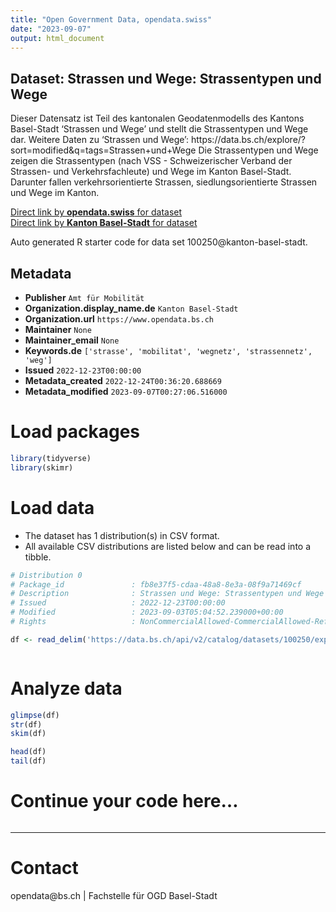 ```yaml
---
title: "Open Government Data, opendata.swiss"
date: "2023-09-07"
output: html_document
---
```


## Dataset: Strassen und Wege: Strassentypen und Wege

Dieser Datensatz ist Teil des kantonalen Geodatenmodells des Kantons Basel-Stadt 'Strassen und Wege' und stellt die Strassentypen und Wege dar. Weitere Daten zu 'Strassen und Wege':  https://data.bs.ch/explore/?sort=modified&q=tags=Strassen+und+Wege
Die Strassentypen und Wege zeigen die Strassentypen (nach VSS - Schweizerischer Verband der Strassen- und Verkehrsfachleute) und Wege im Kanton Basel-Stadt. Darunter fallen verkehrsorientierte Strassen, siedlungsorientierte Strassen und Wege im Kanton.

[Direct link by **opendata.swiss** for dataset](https://opendata.swiss/de/dataset/strassen-und-wege-strassentypen-und-wege)<br>
[Direct link by **Kanton Basel-Stadt** for dataset](https://data.bs.ch/explore/dataset/100250/)

Auto generated R starter code for data set 100250@kanton-basel-stadt.

## Metadata

- **Publisher** `Amt für Mobilität`
- **Organization.display_name.de** `Kanton Basel-Stadt`
- **Organization.url** `https://www.opendata.bs.ch`
- **Maintainer** `None`
- **Maintainer_email** `None`
- **Keywords.de** `['strasse', 'mobilitat', 'wegnetz', 'strassennetz', 'weg']`
- **Issued** `2022-12-23T00:00:00`
- **Metadata_created** `2022-12-24T00:36:20.688669`
- **Metadata_modified** `2023-09-07T00:27:06.516000`


# Load packages

```r

library(tidyverse)
library(skimr)

```

# Load data

-   The dataset has 1 distribution(s) in CSV format.
-   All available CSV distributions are listed below and can be read into a tibble.

```r

# Distribution 0
# Package_id               : fb8e37f5-cdaa-48a8-8e3a-08f9a71469cf
# Description              : Strassen und Wege: Strassentypen und Wege (csv)
# Issued                   : 2022-12-23T00:00:00
# Modified                 : 2023-09-03T05:04:52.239000+00:00
# Rights                   : NonCommercialAllowed-CommercialAllowed-ReferenceRequired

df <- read_delim('https://data.bs.ch/api/v2/catalog/datasets/100250/exports/csv')



```

# Analyze data

```r

glimpse(df)
str(df)
skim(df)

head(df)
tail(df)

```

# Continue your code here...

```r

```

------------------------------------------------------------------------

# Contact

opendata@bs.ch | Fachstelle für OGD Basel-Stadt
